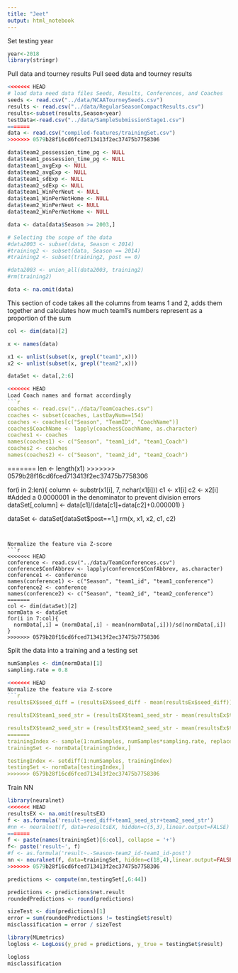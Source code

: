 ```yaml
---
title: "Jeet"
output: html_notebook
---
```


Set testing year
```r
year<-2018
library(stringr)
```


Pull data and tourney results
Pull seed data and tourney results
```r
<<<<<<< HEAD
# load data need data files Seeds, Results, Conferences, and Coaches
seeds <- read.csv("../data/NCAATourneySeeds.csv")
results <- read.csv("../data/RegularSeasonCompactResults.csv")
results<-subset(results,Season<year)
testData<-read.csv("../data/SampleSubmissionStage1.csv")
=======
data <- read.csv("compiled-features/trainingSet.csv")
>>>>>>> 0579b28f16cd6fced713413f2ec37475b7758306
```

```r
data$team2_possession_time_pg <- NULL
data$team1_possession_time_pg <- NULL
data$team1_avgExp <- NULL
data$team2_avgExp <- NULL
data$team1_sdExp <- NULL
data$team2_sdExp <- NULL
data$team1_WinPerNeut <- NULL
data$team1_WinPerNotHome <- NULL
data$team2_WinPerNeut <- NULL
data$team2_WinPerNotHome <- NULL

data <- data[data$Season >= 2003,]
```

```r
# Selecting the scope of the data
#data2003 <- subset(data, Season < 2014)
#training2 <- subset(data, Season == 2014)
#training2 <- subset(training2, post == 0)

#data2003 <- union_all(data2003, training2)
#rm(training2)

data <- na.omit(data)
```


This section of code takes all the columns from teams 1 and 2, adds them together and calculates how much team1's numbers represent as a proportion of the sum
```r
col <- dim(data)[2]

x <- names(data)

x1 <- unlist(subset(x, grepl("team1",x)))
x2 <- unlist(subset(x, grepl("team2",x)))

dataSet <- data[,2:6]

<<<<<<< HEAD
Load Coach names and format accordingly
```r
coaches <- read.csv("../data/TeamCoaches.csv")
coaches <- subset(coaches, LastDayNum==154)
coaches <- coaches[c("Season", "TeamID", "CoachName")]
coaches$CoachName <- lapply(coaches$CoachName, as.character)
coaches1 <- coaches
names(coaches1) <- c("Season", "team1_id", "team1_Coach")
coaches2 <- coaches
names(coaches2) <- c("Season", "team2_id", "team2_Coach")
```
=======
len <- length(x1)
>>>>>>> 0579b28f16cd6fced713413f2ec37475b7758306


for(i in 2:len){
  column <- substr(x1[i], 7, nchar(x1[i]))
  c1 <- x1[i]
  c2 <- x2[i]
  #Added a 0.0000001 in the denominator to prevent division errors
  dataSet[,column] <- data[c1]/(data[c1]+data[c2]+0.000001)
}

dataSet <- dataSet[dataSet$post==1,]
rm(x, x1, x2, c1, c2)
```


Normalize the feature via Z-score
```r
<<<<<<< HEAD
conference <- read.csv("../data/TeamConferences.csv")
conference$ConfAbbrev <- lapply(conference$ConfAbbrev, as.character)
conference1 <- conference
names(conference1) <- c("Season", "team1_id", "team1_conference")
conference2 <- conference
names(conference2) <- c("Season", "team2_id", "team2_conference")
=======
col <- dim(dataSet)[2]
normData <- dataSet
for(i in 7:col){
  normData[,i] = (normData[,i] - mean(normData[,i]))/sd(normData[,i])
}
>>>>>>> 0579b28f16cd6fced713413f2ec37475b7758306
```

Split the data into a training and a testing set
```r
numSamples <- dim(normData)[1]
sampling.rate = 0.8

<<<<<<< HEAD
Normalize the feature via Z-score
```r
resultsEX$seed_diff = (resultsEX$seed_diff - mean(resultsEx$seed_diff))/sd(resultsEX$seed_diff)

resultsEX$team1_seed_str = (resultsEX$team1_seed_str - mean(resultsEx$team1_seed_str))/sd(resultsEX$team1_seed_str)

resultsEX$team2_seed_str = (resultsEX$team2_seed_str - mean(resultsEx$team2_seed_str))/sd(resultsEX$team2_seed_str)
=======
trainingIndex <- sample(1:numSamples, numSamples*sampling.rate, replace = FALSE)
trainingSet <- normData[trainingIndex,]

testingIndex <- setdiff(1:numSamples, trainingIndex)
testingSet <- normData[testingIndex,]
>>>>>>> 0579b28f16cd6fced713413f2ec37475b7758306
```


Train NN
```r
library(neuralnet)
<<<<<<< HEAD
resultsEX <- na.omit(resultsEX)
f <- as.formula('result~seed_diff+team1_seed_str+team2_seed_str')
#nn <- neuralnet(f, data=resultsEX, hidden=c(5,3),linear.output=FALSE)
=======
f <- paste(names(trainingSet)[6:col], collapse = '+')
f<- paste('result~', f)
#f <- as.formula('result~.-Season-team2_id-team1_id-post')
nn <- neuralnet(f, data=trainingSet, hidden=c(18,4),linear.output=FALSE)
>>>>>>> 0579b28f16cd6fced713413f2ec37475b7758306
```

```r
predictions <- compute(nn,testingSet[,6:44])

predictions <- predictions$net.result
roundedPredictions <- round(predictions)

sizeTest <- dim(predictions)[1]
error = sum(roundedPredictions != testingSet$result)
misclassification = error / sizeTest

library(MLmetrics)
logloss <- LogLoss(y_pred = predictions, y_true = testingSet$result)

logloss
misclassification
```

